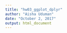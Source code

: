 ```yaml
---
title: "hw03_ggplot_dplyr"
author: "Aisha Uduman"
date: "October 2, 2017"
output: html_document
---
```


